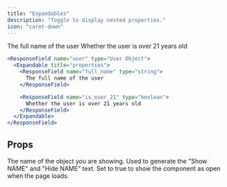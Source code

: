 ```yaml
---
title: "Expandables"
description: "Toggle to display nested properties."
icon: "caret-down"
---
```


<ResponseField name="user" type="User Object">
  <Expandable title="properties">

<ResponseField name="full_name" type="string">
  The full name of the user
</ResponseField>

<ResponseField name="is_over_21" type="boolean">
  Whether the user is over 21 years old
</ResponseField>

  </Expandable>
</ResponseField>

<RequestExample>

```jsx Expandable Example
<ResponseField name="user" type="User Object">
  <Expandable title="properties">
    <ResponseField name="full_name" type="string">
      The full name of the user
    </ResponseField>

    <ResponseField name="is_over_21" type="boolean">
      Whether the user is over 21 years old
    </ResponseField>
  </Expandable>
</ResponseField>
```

</RequestExample>

## Props

<ResponseField name="title" type="string" required>
  The name of the object you are showing. Used to generate the "Show NAME" and
  "Hide NAME" text.
</ResponseField>

<ResponseField name="defaultOpen" type="boolean" default="false">
  Set to true to show the component as open when the page loads.
</ResponseField>

